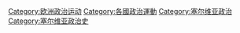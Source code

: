 [[Category:欧洲政治运动|Category:欧洲政治运动]]
[[Category:各國政治運動|Category:各國政治運動]]
[[Category:塞尔维亚政治|Category:塞尔维亚政治]]
[[Category:塞尔维亚政治史|Category:塞尔维亚政治史]]